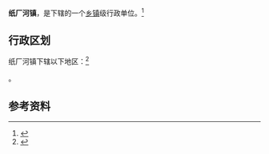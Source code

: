 {{中国乡级行政区|42/10/87/109/000}}

'''纸厂河镇'''，是{{PRC admin/fullname|42/10/87/109/000|3}}下辖的一个[[乡镇|乡镇]]级行政单位。<ref>{{PRC admin/ref sgc|{{PRC admin/parent|42/10/87/109/000}}}}</ref>

== 行政区划 ==

纸厂河镇下辖以下地区：<ref>{{PRC admin/ref sgc|42/10/87/109/000}}</ref>

{{PRC admin/children|42/10/87/109/000}}。

== 参考资料 ==

{{reflist}}

{{行政区划小作品}}
{{PRC admin/navcat|42/10/87/109/000}}